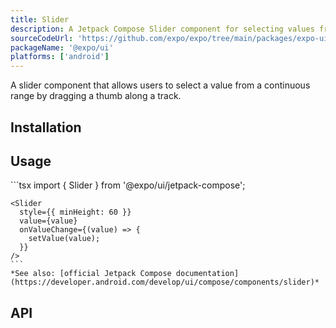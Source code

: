 ```yaml
---
title: Slider
description: A Jetpack Compose Slider component for selecting values from a range.
sourceCodeUrl: 'https://github.com/expo/expo/tree/main/packages/expo-ui'
packageName: '@expo/ui'
platforms: ['android']
---
```



A slider component that allows users to select a value from a continuous range by dragging a thumb along a track.

## Installation

<APIInstallSection />

## Usage

<Tabs>
  <Tab label="Android">
    <ContentSpotlight
      alt="Slider component on Android."
      src="/static/images/expo-ui/slider/android.png"
      className="max-w-[480px]"
    />
  </Tab>
  <Tab label="Code">
    ```tsx
    import { Slider } from '@expo/ui/jetpack-compose';

    <Slider
      style={{ minHeight: 60 }}
      value={value}
      onValueChange={(value) => {
        setValue(value);
      }}
    />
    ```
    *See also: [official Jetpack Compose documentation](https://developer.android.com/develop/ui/compose/components/slider)*

  </Tab>
</Tabs>

## API

<APISection packageName="expo-ui/jetpack-compose/slider" apiName="Slider" />